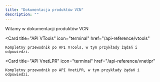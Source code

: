 ```yaml
---
title: "Dokumentacja produktów VCN"
description: ""
---
```


Witamy w dokumentacji produktów VCN

<Card
    title="API VTools"
    icon="terminal"
    href="/api-reference/vtools"
>
    Kompletny przewodnik po API VTools, w tym przykłady żądań i odpowiedzi.
</Card>

<Card
    title="API VnetLPR"
    icon="terminal"
    href="/api-reference/vnetlpr"
>
    Kompletny przewodnik po API VnetLPR, w tym przykłady żądań i odpowiedzi.
</Card>
